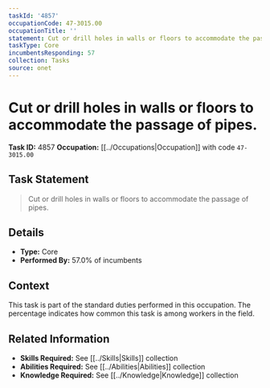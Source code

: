 ```yaml
---
taskId: '4857'
occupationCode: 47-3015.00
occupationTitle: ''
statement: Cut or drill holes in walls or floors to accommodate the passage of pipes.
taskType: Core
incumbentsResponding: 57
collection: Tasks
source: onet
---
```

# Cut or drill holes in walls or floors to accommodate the passage of pipes.

**Task ID:** 4857
**Occupation:** [[../Occupations|Occupation]] with code `47-3015.00`

## Task Statement

> Cut or drill holes in walls or floors to accommodate the passage of pipes.

## Details

- **Type:** Core
- **Performed By:** 57.0% of incumbents

## Context

This task is part of the standard duties performed in this occupation. The percentage indicates how common this task is among workers in the field.

## Related Information

- **Skills Required:** See [[../Skills|Skills]] collection
- **Abilities Required:** See [[../Abilities|Abilities]] collection
- **Knowledge Required:** See [[../Knowledge|Knowledge]] collection
